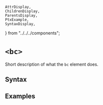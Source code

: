     AttrDisplay,
    ChildrenDisplay,
    ParentsDisplay,
    PtxExample,
    SyntaxDisplay,
} from "../../../components";

# `<bc>`

Short description of what the `bc` element does.

## Syntax

<SyntaxDisplay name="bc" />

## Examples

    